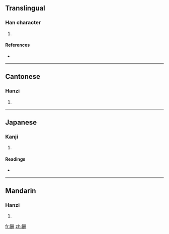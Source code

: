 ==Translingual==

===Han character===
{{Han char|rn=37|rad=大|as=21|sn=24|four=4665<sub>6</sub>|canj=大日口口十 (KARRJ)}}

# {{defn|Han|sort=大21}}

====References====
* {{Han ref|kx=0254.210|dkj=06034|dj=0516.170|hdz=10551.070|uh=5972|ud=22898|bh=F7D4|bd=63444}}

----

==Cantonese==

===Hanzi===
{{yue-hanzi|jyut=|y=che2}}

# {{defn|Cantonese|sort=大21}}

----

==Japanese==

===Kanji===
{{ja-kanji|grade=|rs=大21}}

# {{defn|Japanese|sort=大21}}

====Readings====
* {{ja-readings|on=[[しゃ]] (sha), [[せん]] (sen), [[た]] (ta)|kun=[[おおきい]] (ookii), [[ゆるやかで]] (yuruyakade)}}

----

==Mandarin==

===Hanzi===
{{cmn-hanzi|pin=[[duǒ]] ([[duo3]])|wg=to<sup>3</sup>}}

# {{defn|Mandarin|sort=大21}}

[[fr:奲]]
[[zh:奲]]
